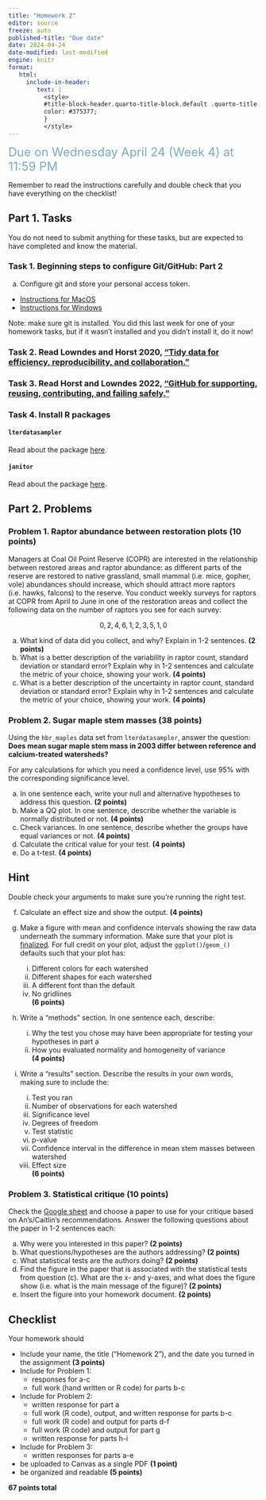 ```yaml
---
title: "Homework 2"
editor: source
freeze: auto
published-title: "Due date"
date: 2024-04-24
date-modified: last-modified
engine: knitr
format: 
   html:
     include-in-header: 
        text: |
          <style>
          #title-block-header.quarto-title-block.default .quarto-title .title {
          color: #375377;
          }
          </style>
---
```


[Due on Wednesday April 24 (Week 4) at 11:59 PM]{style="color: #79ACBD; font-size: 24px;"}

Remember to read the instructions carefully and double check that you have everything on the checklist!

## Part 1. Tasks

You do not need to submit anything for these tasks, but are expected to have completed and know the material.

### Task 1. Beginning steps to configure Git/GitHub: Part 2

a. Configure git and store your personal access token.  

- [Instructions for MacOS](https://ucsb-meds.github.io/meds-install-mac.html#configure-git)
- [Instructions for Windows](https://ucsb-meds.github.io/meds-install-windows.html#configure-git)
    
:::{.callout-note}
Note: make sure git is installed. You did this last week for one of your homework tasks, but if it wasn’t installed and you didn’t install it, do it now!
:::

### Task 2. Read Lowndes and Horst 2020, [“Tidy data for efficiency, reproducibility, and collaboration.”](https://www.openscapes.org/blog/2020/10/12/tidy-data/)

### Task 3. Read Horst and Lowndes 2022, [“GitHub for supporting, reusing, contributing, and failing safely.”](https://www.openscapes.org/blog/2022/05/27/github-illustrated-series/)

### Task 4. Install R packages

#### `lterdatasampler`

Read about the package [here](https://lter.github.io/lterdatasampler/index.html).  
    
#### `janitor`

Read about the package [here](https://github.com/sfirke/janitor).

## Part 2. Problems

### Problem 1. Raptor abundance between restoration plots (10 points)

Managers at Coal Oil Point Reserve (COPR) are interested in the relationship between restored areas and raptor abundance: as different parts of the reserve are restored to native grassland, small mammal (i.e. mice, gopher, vole) abundances should increase, which should attract more raptors (i.e. hawks, falcons) to the reserve. You conduct weekly surveys for raptors at COPR from April to June in one of the restoration areas  and collect the following data on the number of raptors you see for each survey:

$$
0, 2, 4, 6, 1, 2, 3, 5, 1, 0
$$

a. What kind of data did you collect, and why? Explain in 1-2 sentences. **(2 points)**  
b. What is a better description of the variability in raptor count, standard deviation or standard error? Explain why in 1-2 sentences and calculate the metric of your choice, showing your work. **(4 points)**  
c. What is a better description of the uncertainty in raptor count, standard deviation or standard error? Explain why in 1-2 sentences and calculate the metric of your choice, showing your work. **(4 points)**  

### Problem 2. Sugar maple stem masses (38 points)

Using the `hbr_maples` data set from `lterdatasampler`, answer the question: **Does mean sugar maple stem mass in 2003 differ between reference and calcium-treated watersheds?**  

For any calculations for which you need a confidence level, use 95% with the corresponding significance level.  

a. In one sentence each, write your null and alternative hypotheses to address this question. **(2 points)**   
b. Make a QQ plot. In one sentence, describe whether the variable is normally distributed or not. **(4 points)**     
c. Check variances. In one sentence, describe whether the groups have equal variances or not. **(4 points)**   
d. Calculate the critical value for your test. **(4 points)**   
e. Do a t-test. **(4 points)**   

:::{.callout-tip collapse=true}
# Hint
Double check your arguments to make sure you’re running the right test.
:::

f. Calculate an effect size and show the output. **(4 points)**  
g. Make a figure with mean and confidence intervals showing the raw data underneath the summary information. Make sure that your plot is [finalized](https://spring-2024.envs-193ds.com/resources/finalizing-plots). For full credit on your plot, adjust the `ggplot()`/`geom_()` defaults such that your plot has:  

    i. Different colors for each watershed  
    ii. Different shapes for each watershed  
    iii. A different font than the default   
    iv. No gridlines  
    **(6 points)**
    
h. Write a “methods” section. In one sentence each, describe:  

    i. Why the test you chose may have been appropriate for testing your hypotheses in part a   
    ii. How you evaluated normality and homogeneity of variance  
    **(4 points)**
    
i. Write a “results” section. Describe the results in your own words, making sure to include the:  

    i. Test you ran   
    ii. Number of observations for each watershed
    iii. Significance level
    iv. Degrees of freedom
    v. Test statistic
    vi. p-value
    vii. Confidence interval in the difference in mean stem masses between watershed
    viii. Effect size  
    **(6 points)**

### Problem 3. Statistical critique (10 points)
Check the [Google sheet](https://docs.google.com/spreadsheets/d/1iGh39-AZ0RoEuY3VqjUQ_JORli-2wQ_O6EPRl20iy6k/edit?usp=sharing) and choose a paper to use for your critique based on An’s/Caitlin’s recommendations. Answer the following questions about the paper in 1-2 sentences each:  

a. Why were you interested in this paper? **(2 points)**  
b. What questions/hypotheses are the authors addressing? **(2 points)**  
c. What statistical tests are the authors doing? **(2 points)**  
d. Find the figure in the paper that is associated with the statistical tests from question (c). What are the x- and y-axes, and what does the figure show (i.e. what is the main message of the figure)? **(2 points)**  
e. Insert the figure into your homework document. **(2 points)**

## Checklist

Your homework should 

- Include your name, the title (“Homework 2”), and the date you turned in the assignment **(3 points)**  
- Include for Problem 1:
    - responses for a-c 
    - full work (hand written or R code) for parts b-c
- Include for Problem 2:
    - written response for part a  
    - full work (R code), output, and written response for parts b-c  
    - full work (R code) and output for parts d-f  
    - full work (R code) and output for part g  
    - written response for parts h-i  
- Include for Problem 3:
    - written responses for parts a-e
- be uploaded to Canvas as a single PDF **(1 point)**  
- be organized and readable **(5 points)**

**67 points total**




